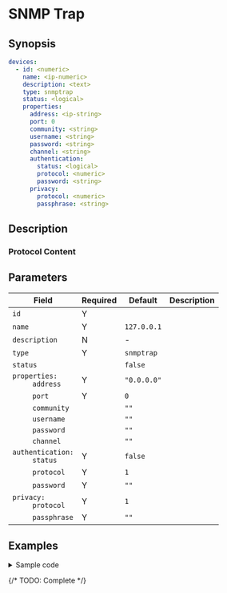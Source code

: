 # SNMP Trap

## Synopsis

```yaml
devices:
  - id: <numeric>
    name: <ip-numeric>
    description: <text>
    type: snmptrap
    status: <logical>
    properties:
      address: <ip-string>
      port: 0
      community: <string>
      username: <string>
      password: <string>
      channel: <string>
      authentication:
        status: <logical>
        protocol: <numeric>
        password: <string>
      privacy:
        protocol: <numeric>
        passphrase: <string>
```

## Description

### Protocol Content

## Parameters

|Field|Required|Default|Description|
|---|---|---|---|
|`id`|Y|||
|`name`|Y|`127.0.0.1`||
|`description`|N|-||
|`type`|Y|`snmptrap`||
|`status`||`false`||
|<dt>`properties:`</dt><dd>`address`</dd>|Y|`"0.0.0.0"`||
|<dd>`port`</dd>|Y|`0`||
|<dd>`community`</dd>||`""`||
|<dd>`username`</dd>||`""`||
|<dd>`password`</dd>||`""`||
|<dd>`channel`</dd>||`""`||
|<dd><dt>`authentication:`</dt><dd>`status`</dd></dd>|Y|`false`||
|<dd><dd>`protocol`</dd></dd>|Y|`1`||
|<dd><dd>`password`</dd></dd>|Y|`""`||
|<dd><dt>`privacy:`</dt><dd>`protocol`</dd></dd>|Y|`1`||
|<dd><dd>`passphrase`</dd></dd>|Y|`""`||

## Examples

<details>
<summary>Sample code</summary>
```yaml
```
</details>

{/* TODO: Complete */}